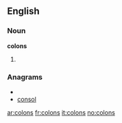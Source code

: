 ==English==

===Noun===
'''colons'''

# {{plural of|colon}}

===Anagrams===
* {{alphagram|clnoos}}
* [[consol#English|consol]]


[[ar:colons]]
[[fr:colons]]
[[it:colons]]
[[no:colons]]